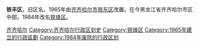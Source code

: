 '''铁丰区'''，旧区名。1965年由[[齐齐哈尔市|齐齐哈尔市]][[铁东区|铁东区]]改置。在今黑龙江省齐齐哈尔市区中部。1984年改名[[铁锋区|铁锋区]]。 

{{黑龙江行政区划小作品}}
{{DEFAULTSORT:T}}
[[Category:黑龙江已撤消的市辖区|齐齐哈尔]]
[[Category:齐齐哈尔行政区划史|Category:齐齐哈尔行政区划史]]
[[Category:铁锋区|Category:铁锋区]] 
[[Category:1965年建立的行政區劃|Category:1965年建立的行政區劃]]
[[Category:1984年废除的行政区划|Category:1984年废除的行政区划]]